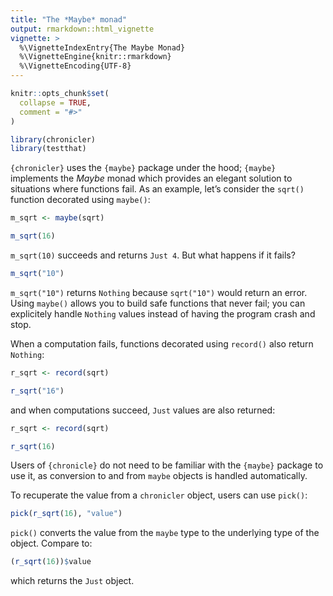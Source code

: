 ```yaml
---
title: "The *Maybe* monad"
output: rmarkdown::html_vignette
vignette: >
  %\VignetteIndexEntry{The Maybe Monad}
  %\VignetteEngine{knitr::rmarkdown}
  %\VignetteEncoding{UTF-8}
---
```


```r
knitr::opts_chunk$set(
  collapse = TRUE,
  comment = "#>"
)
```

```r
library(chronicler)
library(testthat)
```

`{chronicler}` uses the `{maybe}` package under the hood; `{maybe}` implements the *Maybe* 
monad which provides an elegant solution to situations where functions fail. As an example,
let’s consider the `sqrt()` function decorated using `maybe()`:

```r
m_sqrt <- maybe(sqrt)

m_sqrt(16)
```

`m_sqrt(10)` succeeds and returns `Just 4`. But what happens if it fails?

```r
m_sqrt("10")
```

`m_sqrt("10")` returns `Nothing` because `sqrt("10")` would return an error. Using `maybe()` allows
you to build safe functions that never fail; you can explicitely handle `Nothing` values instead
of having the program crash and stop.

When a computation fails, functions decorated using `record()` also return `Nothing`:


```r
r_sqrt <- record(sqrt)

r_sqrt("16")
```

and when computations succeed, `Just` values are also returned:

```r
r_sqrt <- record(sqrt)

r_sqrt(16)
```

Users of `{chronicle}` do not need to be familiar with the `{maybe}` package to use it, as conversion
to and from `maybe` objects is handled automatically.

To recuperate the value from a `chronicler` object, users can use `pick()`:

```r
pick(r_sqrt(16), "value")
```

`pick()` converts the value from the `maybe` type to the underlying type of the object. Compare
to:

```r
(r_sqrt(16))$value
```

which returns the `Just` object. 